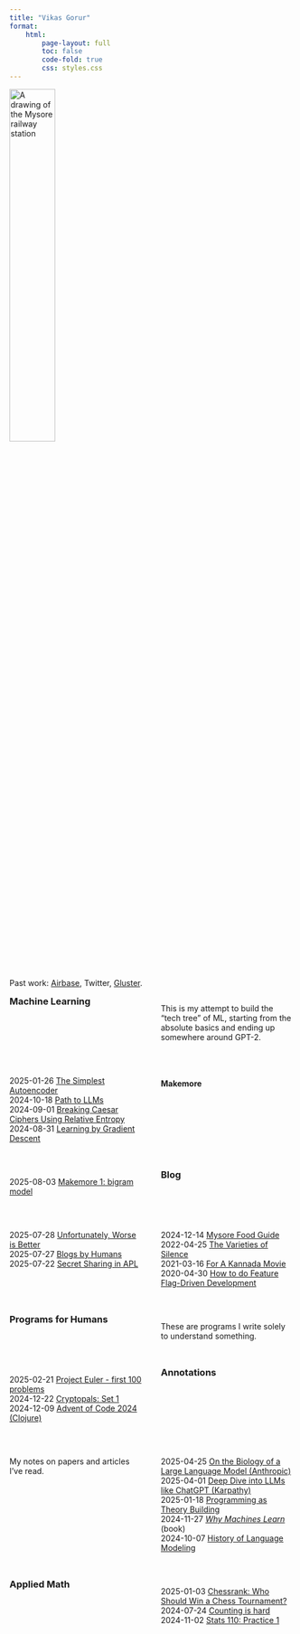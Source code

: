 ```yaml
---
title: "Vikas Gorur"
format:
    html:
        page-layout: full
        toc: false
        code-fold: true
        css: styles.css
---
```


<style>
#quarto-content {
    width: 100%;
    margin: 0 auto;
}

h3 {
    margin-top: 0;
}

.content-grid {
    display: grid;
    grid-template-columns: repeat(2, 1fr);
    gap: 2rem;
}

@media (max-width: 768px) {
    .content-grid {
        grid-template-columns: 1fr;
    }
}
</style>

<img src="mysore.jpeg" alt="A drawing of the Mysore railway station" width="40%"/>

Past work: [Airbase](https://www.airbase.com/), Twitter, [Gluster](https://www.gluster.org).

<div class="content-grid">

### Machine Learning

This is my attempt to build the "tech tree" of ML, starting from the absolute basics and ending up somewhere around GPT-2.

<span class="pub-date">2025-01-26</span> [The Simplest Autoencoder](posts/simplest-autoencoder.qmd) \
<span class="pub-date">2024-10-18</span> [Path to LLMs](posts/path-to-llms.qmd) \
<span class="pub-date">2024-09-01</span> [Breaking Caesar Ciphers Using Relative Entropy](posts/breaking-caesar-cipher.qmd) \
<span class="pub-date">2024-08-31</span> [Learning by Gradient Descent](posts/learning-by-gradient-descent.qmd)

#### Makemore

<span class="pub-date">2025-08-03</span> [Makemore 1: bigram model](posts/makemore-1.qmd)

### Blog
<span class="pub-date">2025-07-28</span> [Unfortunately, Worse is Better](posts/worse-is-better.qmd) \
<span class="pub-date">2025-07-27</span> [Blogs by Humans](posts/blogs-by-humans.qmd) \
<span class="pub-date">2025-07-22</span> [Secret Sharing in APL](posts/secret-sharing-in-apl.qmd) \

<span class="pub-date">2024-12-14</span> [Mysore Food Guide](posts/mysore-food-guide.qmd) \
<span class="pub-date">2022-04-25</span> [The Varieties of Silence](posts/varieties-of-silence.qmd) \
<span class="pub-date">2021-03-16</span> [For A Kannada Movie](posts/for-a-kannada-movie.qmd) \
<span class="pub-date">2020-04-30</span> [How to do Feature Flag-Driven Development](posts/feature-flags.qmd)


### Programs for Humans

These are programs I write solely to understand something.

<span class="pub-date">2025-02-21</span> [Project Euler - first 100 problems](programs-for-humans/project-euler.qmd)</span> \
<span class="pub-date">2024-12-22</span> [Cryptopals: Set 1](programs-for-humans/cryptopals-set1.qmd)</span> \
<span class="pub-date">2024-12-09</span> [Advent of Code 2024 (Clojure)](programs-for-humans/advent-of-code-2024.qmd)


### Annotations

My notes on papers and articles I've read.

<span class="pub-date">2025-04-25</span> [On the Biology of a Large Language Model (Anthropic)](annotations/biology-of-llm.qmd) \
<span class="pub-date">2025-04-01</span> [Deep Dive into LLMs like ChatGPT (Karpathy)](annotations/deep-dive-into-llms.qmd) \
<span class="pub-date">2025-01-18</span> [Programming as Theory Building](annotations/programming-as-theory-building.qmd) \
<span class="pub-date">2024-11-27</span> [_Why Machines Learn_](annotations/why-machines-learn.qmd) (book) \
<span class="pub-date">2024-10-07</span> [History of Language Modeling](annotations/history-of-language-models.qmd)

### Applied Math

<span class="pub-date">2025-01-03</span> [Chessrank: Who Should Win a Chess Tournament?](posts/chessrank.qmd) \
<span class="pub-date">2024-07-24</span> [Counting is hard](posts/counting-is-hard.qmd) \
<span class="pub-date">2024-11-02</span> [Stats 110: Practice 1](exercises/stats110-practice1.qmd)

</div>
